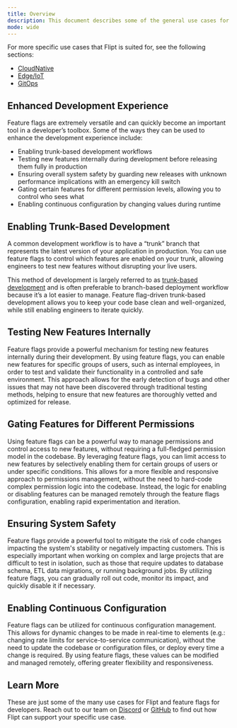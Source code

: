 ```yaml
---
title: Overview
description: This document describes some of the general use cases for Flipt and feature flags.
mode: wide
---
```


For more specific use cases that Flipt is suited for, see the following sections:

- [CloudNative](/usecases/cloudnative/)
- [Edge/IoT](/usecases/edge/)
- [GitOps](/usecases/gitops/)

## Enhanced Development Experience

Feature flags are extremely versatile and can quickly become an important tool in a developer’s toolbox. Some of the ways they can be used to enhance the development experience include:

- Enabling trunk-based development workflows
- Testing new features internally during development before releasing them fully in production
- Ensuring overall system safety by guarding new releases with unknown performance implications with an emergency kill switch
- Gating certain features for different permission levels, allowing you to control who sees what
- Enabling continuous configuration by changing values during runtime

## Enabling Trunk-Based Development

A common development workflow is to have a “trunk” branch that represents the latest version of your application in production. You can use feature flags to control which features are enabled on your trunk, allowing engineers to test new features without disrupting your live users.

This method of development is largely referred to as [trunk-based development](https://trunkbaseddevelopment.com/) and is often preferable to branch-based deployment workflow because it’s a lot easier to manage. Feature flag-driven trunk-based development allows you to keep your code base clean and well-organized, while still enabling engineers to iterate quickly.

## Testing New Features Internally

Feature flags provide a powerful mechanism for testing new features internally during their development. By using feature flags, you can enable new features for specific groups of users, such as internal employees, in order to test and validate their functionality in a controlled and safe environment. This approach allows for the early detection of bugs and other issues that may not have been discovered through traditional testing methods, helping to ensure that new features are thoroughly vetted and optimized for release.

## Gating Features for Different Permissions

Using feature flags can be a powerful way to manage permissions and control access to new features, without requiring a full-fledged permission model in the codebase. By leveraging feature flags, you can limit access to new features by selectively enabling them for certain groups of users or under specific conditions. This allows for a more flexible and responsive approach to permissions management, without the need to hard-code complex permission logic into the codebase. Instead, the logic for enabling or disabling features can be managed remotely through the feature flags configuration, enabling rapid experimentation and iteration.

## Ensuring System Safety

Feature flags provide a powerful tool to mitigate the risk of code changes impacting the system's stability or negatively impacting customers. This is especially important when working on complex and large projects that are difficult to test in isolation, such as those that require updates to database schema, ETL data migrations, or running background jobs. By utilizing feature flags, you can gradually roll out code, monitor its impact, and quickly disable it if necessary.

## Enabling Continuous Configuration

Feature flags can be utilized for continuous configuration management. This allows for dynamic changes to be made in real-time to elements (e.g.: changing rate limits for service-to-service communication), without the need to update the codebase or configuration files, or deploy every time a change is required. By using feature flags, these values can be modified and managed remotely, offering greater flexibility and responsiveness.

## Learn More

These are just some of the many use cases for Flipt and feature flags for developers. Reach out to our team on [Discord](https://flipt.io/discord) or [GitHub](https://git.new/flipt) to find out how Flipt can support your specific use case.
